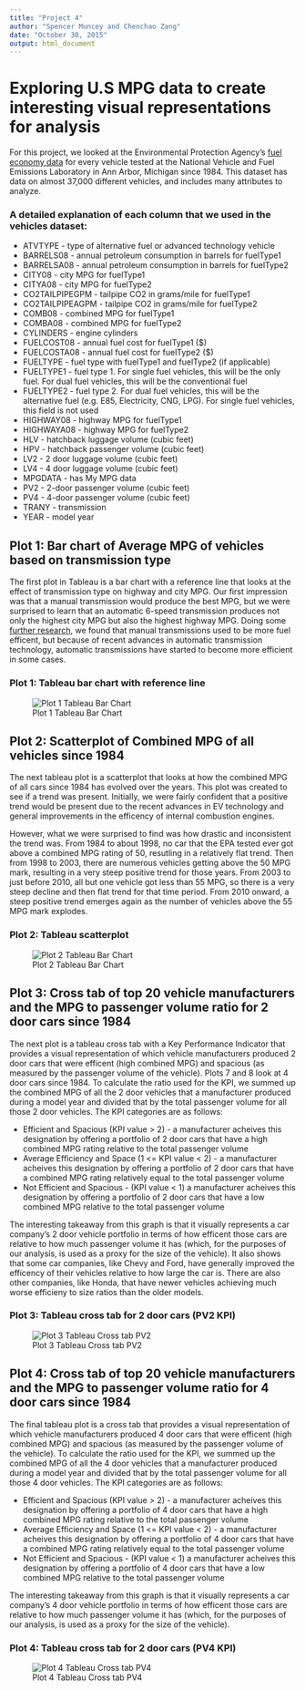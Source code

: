 ```yaml
---
title: "Project 4"
author: "Spencer Muncey and Chenchao Zang"
date: "October 30, 2015"
output: html_document
---
```

# Exploring U.S MPG data to create interesting visual representations for analysis
For this project, we looked at the Environmental Protection Agency's [fuel economy data](https://www.fueleconomy.gov/feg/download.shtml) for every vehicle tested at the National Vehicle and Fuel Emissions Laboratory in Ann Arbor, Michigan since 1984. This dataset has data on almost 37,000 different vehicles, and includes many attributes to analyze. 

### A detailed explanation of each column that we used in the vehicles dataset:  

* ATVTYPE - type of alternative fuel or advanced technology vehicle
* BARRELS08 - annual petroleum consumption in barrels for fuelType1
* BARRELSA08 - annual petroleum consumption in barrels for fuelType2
* CITY08 - city MPG for fuelType1
* CITYA08 - city MPG for fuelType2
* CO2TAILPIPEGPM - tailpipe CO2 in grams/mile for fuelType1 
* CO2TAILPIPEAGPM - tailpipe CO2 in grams/mile for fuelType2
* COMB08 - combined MPG for fuelType1
* COMBA08 - combined MPG for fuelType2
* CYLINDERS - engine cylinders 
* FUELCOST08 - annual fuel cost for fuelType1 ($) 
* FUELCOSTA08 - annual fuel cost for fuelType2 ($)
* FUELTYPE - fuel type with fuelType1 and fuelType2 (if applicable)
* FUELTYPE1 - fuel type 1. For single fuel vehicles, this will be the only fuel. For dual fuel vehicles, this will be the conventional fuel
* FUELTYPE2 - fuel type 2. For dual fuel vehicles, this will be the alternative fuel (e.g. E85, Electricity, CNG, LPG). For single fuel vehicles, this field is not used
* HIGHWAY08 - highway MPG for fuelType1 
* HIGHWAYA08 - highway MPG for fuelType2
* HLV - hatchback luggage volume (cubic feet)
* HPV - hatchback passenger volume (cubic feet)
* LV2 - 2 door luggage volume (cubic feet)
* LV4 - 4 door luggage volume (cubic feet)
* MPGDATA - has My MPG data
* PV2 - 2-door passenger volume (cubic feet)
* PV4 - 4-door passenger volume (cubic feet)
* TRANY - transmission
* YEAR - model year

## Plot 1: Bar chart of Average MPG of vehicles based on transmission type
The first plot in Tableau is a bar chart with a reference line that looks at the effect of transmission type on highway and city MPG. Our first impression was that a manual transmission would produce the best MPG, but we were surprised to learn that an automatic 6-speed transmission produces not only the highest city MPG but also the highest highway MPG. Doing some [further research](http://www.edmunds.com/fuel-economy/five-myths-about-stick-shifts.html), we found that manual transmissions used to be more fuel efficent, but because of recent advances in automatic transmission technology, automatic transmissions have started to become more efficient in some cases.

### Plot 1: Tableau bar chart with reference line

![Plot 1 Tableau Bar Chart](./Plot_1_tableau.png)

## Plot 2: Scatterplot of Combined MPG of all vehicles since 1984
The next tableau plot is a scatterplot that looks at how the combined MPG of all cars since 1984 has evolved over the years. This plot was created to see if a trend was present. Initially, we were fairly confident that a positive trend would be present due to the recent advances in EV technology and general improvements in the efficency of internal combustion engines.

However, what we were surprised to find was how drastic and inconsistent the trend was. From 1984 to about 1998, no car that the EPA tested ever got above a combined MPG rating of 50, resutling in a relatively flat trend. Then from 1998 to 2003, there are numerous vehicles getting above the 50 MPG mark, resulting in a very steep positive trend for those years. From 2003 to just before 2010, all but one vehicle got less than 55 MPG, so there is a very steep decline and then flat trend for that time period. From 2010 onward, a steep positive trend emerges again as the number of vehicles above the 55 MPG mark explodes.  

### Plot 2: Tableau scatterplot

![Plot 2 Tableau Bar Chart](./Plot 4_Tableau_Scatterplot.png)

## Plot 3: Cross tab of top 20 vehicle manufacturers and the MPG to passenger volume ratio for 2 door cars since 1984
The next plot is a tableau cross tab with a Key Performance Indicator that provides a visual representation of which vehicle manufacturers produced 2 door cars that were efficent (high combined MPG) and spacious (as measured by the passenger volume of the vehicle). Plots 7 and 8 look at 4 door cars since 1984. To calculate the ratio used for the KPI, we summed up the combined MPG of all the 2 door vehicles that a manufacturer produced during a model year and divided that by the total passenger volume for all those 2 door vehicles. The KPI categories are as follows: 

* Efficient and Spacious (KPI value > 2) - a manufacturer acheives this designation by offering a portfolio of 2 door cars that have a high combined MPG rating relative to the total passenger volume
* Average Efficiency and Space (1 <= KPI value < 2) - a manufacturer acheives this designation by offering a portfolio of 2 door cars that have a combined MPG rating relatively equal to the total passenger volume
* Not Efficient and Spacious - (KPI value < 1) a manufacturer acheives this designation by offering a portfolio of 2 door cars that have a low combined MPG relative to the total passenger volume

The interesting takeaway from this graph is that it visually represents a car company's 2 door vehicle portfolio in terms of how efficent those cars are relative to how much passenger volume it has (which, for the purposes of our analysis, is used as a proxy for the size of the vehicle). It also shows that some car companies, like Chevy and Ford, have generally improved the efficency of their vehicles relative to how large the car is. There are also other companies, like Honda, that have newer vehicles achieving much worse efficieny to size ratios than the older models. 

### Plot 3: Tableau cross tab for 2 door cars (PV2 KPI)

![Plot 3 Tableau Cross tab PV2](./Plot 2_tableau_Crosstab_PV2.png)

## Plot 4: Cross tab of top 20 vehicle manufacturers and the MPG to passenger volume ratio for 4 door cars since 1984
The final tableau plot is a cross tab that provides a visual representation of which vehicle manufacturers produced 4 door cars that were efficent (high combined MPG) and spacious (as measured by the passenger volume of the vehicle). To calculate the ratio used for the KPI, we summed up the combined MPG of all the 4 door vehicles that a manufacturer produced during a model year and divided that by the total passenger volume for all those 4 door vehicles. The KPI categories are as follows: 

* Efficient and Spacious (KPI value > 2) - a manufacturer acheives this designation by offering a portfolio of 4 door cars that have a high combined MPG rating relative to the total passenger volume
* Average Efficiency and Space (1 <= KPI value < 2) - a manufacturer acheives this designation by offering a portfolio of 4 door cars that have a combined MPG rating relatively equal to the total passenger volume
* Not Efficient and Spacious - (KPI value < 1) a manufacturer acheives this designation by offering a portfolio of 4 door cars that have a low combined MPG relative to the total passenger volume

The interesting takeaway from this graph is that it visually represents a car company's 4 door vehicle portfolio in terms of how efficent those cars are relative to how much passenger volume it has (which, for the purposes of our analysis, is used as a proxy for the size of the vehicle).

### Plot 4: Tableau cross tab for 2 door cars (PV4 KPI)

![Plot 4 Tableau Cross tab PV4](./Plot 3_tableau_Crosstab_PV4.png)
